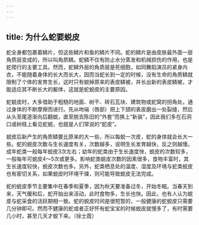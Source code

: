 ```yaml
---
---
---
```

title: 为什么蛇要蜕皮
---




蛇全身都包裹着鳞片，但这些鳞片和鱼的鳞片不同。蛇的鳞片是由皮肤最外面一层角质层变成的，所以叫角质鳞。蛇鳞不仅有防止水分蒸发和机械损伤的作用，也是蛇爬行的主要工具。然而，蛇鳞外层的角质层是死细胞，如同舞蹈演员的紧身内衣，不能随着身体的长大而长大，因而当蛇长到一定的时候，没有生命的角质鳞就限制了个体的发育生长，这时只有蜕掉原来的表皮鳞被，并长出新的表皮鳞被，才能适应其不断长大的躯体，这就是蛇蜕皮的主要原因。

蛇蜕皮时，大多借助于粗糙的地面、树干、砖石瓦块、建筑物或蛇窝的拐角处，通过身体的不断摩擦而进行。先从吻端（唇部）把上下颌的表皮磨出一处裂缝，然后从头至尾逐渐向后翻蜕，直至脱去陈旧的“外套”而换上“新装”，因此我们多在石洞口或树枝上看见蛇蜕，也就是人们常说的“蛇皮”。



蜕皮后新产生的角质鳞要比原来的大一些，所以每蜕一次皮，蛇的身体就会长大一些。蛇的蜕皮次数与生长速度有关，次数越多，说明生长发育越快，反之则越慢。成年蛇类一般每年蜕皮3次左右；幼年的蛇类由于生长速度快，蜕皮的次数较多，一般每年可蜕皮4～5次或更多。影响蛇类蜕皮次数的因素很多，食物丰富时，其生长速度较快，蜕皮次数也多。另外，蛇类栖息处的温度、湿度及环境与蛇类蜕皮也有密切关系，如果蜕皮时环境干燥，则可能导致蜕皮无法完成。

蛇的蜕皮季节主要集中在春季和夏季，因为秋天要准备过冬，开始冬眠。当春天到来，天气暖和后，蛇开始出来活动，此时食物多，生长也快。因此，也有人认为蜕皮与蛇采食的活跃期相一致。蛇的蜕皮时间是很短暂的，一般健康的蛇蜕皮只需要几分钟即可。然而不健康的蛇或者正好怀有蛇宝宝的时候蜕皮就慢多了，有时需要几小时，甚至几天才蜕下来。（徐士霞）